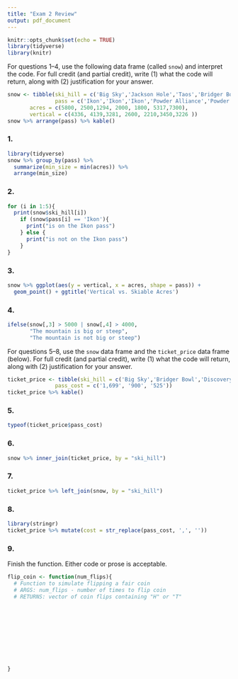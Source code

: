 ```yaml
---
title: "Exam 2 Review"
output: pdf_document
---
```


```r
knitr::opts_chunk$set(echo = TRUE)
library(tidyverse)
library(knitr)
```

For questions 1--4, use the following data frame (called `snow`) and interpret the code. For full credit (and partial credit), write (1) what the code will return, along with (2) justification for your answer.

```r
snow <- tibble(ski_hill = c('Big Sky','Jackson Hole','Taos','Bridger Bowl','Loveland', "Vail", "Park City"),
               pass = c('Ikon','Ikon','Ikon','Powder Alliance','Powder Alliance', "Epic","Epic"),
       acres = c(5800, 2500,1294, 2000, 1800, 5317,7300),
       vertical = c(4336, 4139,3281, 2600, 2210,3450,3226 ))
snow %>% arrange(pass) %>% kable()
```


### 1.

```r
library(tidyverse)
snow %>% group_by(pass) %>% 
  summarize(min_size = min(acres)) %>% 
  arrange(min_size)
```

### 2.
```r
for (i in 1:5){
  print(snow$ski_hill[i])
    if (snow$pass[i] == 'Ikon'){
      print("is on the Ikon pass")
    } else {
      print("is not on the Ikon pass")
    }
}
```

### 3.
```r
snow %>% ggplot(aes(y = vertical, x = acres, shape = pass)) +
  geom_point() + ggtitle('Vertical vs. Skiable Acres')
```

### 4.
```r
ifelse(snow[,3] > 5000 | snow[,4] > 4000, 
       "The mountain is big or steep",
       "The mountain is not big or steep")
```

\newpage

For questions 5--8, use the `snow` data frame and the `ticket_price` data frame (below). For full credit (and partial credit), write (1) what the code will return, along with (2) justification for your answer.
```r
ticket_price <- tibble(ski_hill = c('Big Sky','Bridger Bowl','Discovery'),
               pass_cost = c('1,699', '900', '525'))
ticket_price %>% kable()
```

### 5.
```r
typeof(ticket_price$pass_cost)
```

### 6.
```r
snow %>% inner_join(ticket_price, by = "ski_hill")
```


### 7.
```r
ticket_price %>% left_join(snow, by = "ski_hill")
```

### 8.
```r
library(stringr)
ticket_price %>% mutate(cost = str_replace(pass_cost, ',', ''))
```


### 9.

Finish the function. Either code or prose is acceptable.
```r
flip_coin <- function(num_flips){
  # Function to simulate flipping a fair coin
  # ARGS: num_flips - number of times to flip coin
  # RETURNS: vector of coin flips containing "H" or "T"
  
  
  
  
  
  
  
  
  
  
}
```
